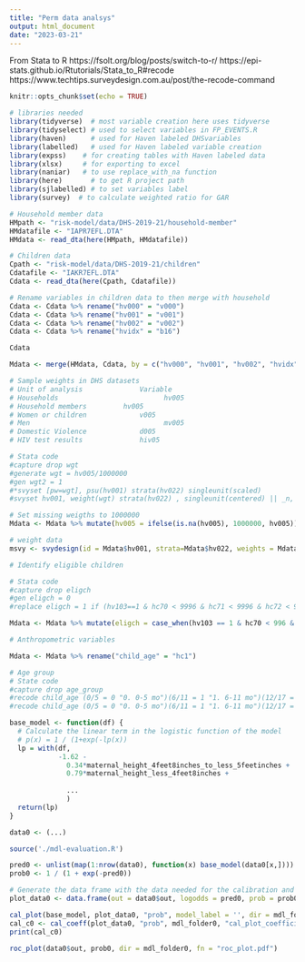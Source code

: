 ```yaml
---
title: "Perm data analsys"
output: html_document
date: "2023-03-21"
---
```


From Stata to R
https://fsolt.org/blog/posts/switch-to-r/
https://epi-stats.github.io/Rtutorials/Stata_to_R#recode
https://www.techtips.surveydesign.com.au/post/the-recode-command


```r
knitr::opts_chunk$set(echo = TRUE)

# libraries needed
library(tidyverse)  # most variable creation here uses tidyverse 
library(tidyselect) # used to select variables in FP_EVENTS.R
library(haven)      # used for Haven labeled DHSvariables
library(labelled)   # used for Haven labeled variable creation
library(expss)    # for creating tables with Haven labeled data
library(xlsx)     # for exporting to excel
library(naniar)   # to use replace_with_na function
library(here)       # to get R project path
library(sjlabelled) # to set variables label
library(survey)  # to calculate weighted ratio for GAR
```

```r
# Household member data
HMpath <- "risk-model/data/DHS-2019-21/household-member"
HMdatafile <- "IAPR7EFL.DTA"
HMdata <- read_dta(here(HMpath, HMdatafile))
```

```r
# Children data
Cpath <- "risk-model/data/DHS-2019-21/children"
Cdatafile <- "IAKR7EFL.DTA"
Cdata <- read_dta(here(Cpath, Cdatafile))
```

```r
# Rename variables in children data to then merge with household
Cdata <- Cdata %>% rename("hv000" = "v000")
Cdata <- Cdata %>% rename("hv001" = "v001")
Cdata <- Cdata %>% rename("hv002" = "v002")
Cdata <- Cdata %>% rename("hvidx" = "b16")
```

```r
Cdata
```

```r
Mdata <- merge(HMdata, Cdata, by = c("hv000", "hv001", "hv002", "hvidx"), all.y = TRUE, all.x = TRUE)
```

```r
# Sample weights in DHS datasets
# Unit of analysis 				Variable 
# Households 		 				  hv005 
# Household members   		hv005 
# Women or children 			v005 
# Men 							      mv005 
# Domestic Violence 			d005 
# HIV test results 				hiv05 

# Stata code
#capture drop wgt
#generate wgt = hv005/1000000 
#gen wgt2 = 1
#*svyset [pw=wgt], psu(hv001) strata(hv022) singleunit(scaled)
#svyset hv001, weight(wgt) strata(hv022) , singleunit(centered) || _n, weight(wgt2) 

# Set missing weigths to 1000000
Mdata <- Mdata %>% mutate(hv005 = ifelse(is.na(hv005), 1000000, hv005))

# weight data
msvy <- svydesign(id = Mdata$hv001, strata=Mdata$hv022, weights = Mdata$hv005/1000000, data=Mdata)
```



```r
# Identify eligible children

# Stata code
#capture drop eligch 
#gen eligch = 0 
#replace eligch = 1 if (hv103==1 & hc70 < 9996 & hc71 < 9996 & hc72 < 9996)

Mdata <- Mdata %>% mutate(eligch = case_when(hv103 == 1 & hc70 < 996 & hc71 < 9996 & hc72 < 9996 ~ 1, TRUE ~ 0))
```


```r
# Anthropometric variables 

Mdata <- Mdata %>% rename("child_age" = "hc1")

# Age group
# State code
#capture drop age_group 
#recode child_age (0/5 = 0 "0. 0-5 mo")(6/11 = 1 "1. 6-11 mo")(12/17 = 2 "2. 12-17 mo") (18/24 = 3 "3. 18-24 mo")(25/59 = .),gen(age_group)
#recode child_age (0/5 = 0 "0. 0-5 mo")(6/11 = 1 "1. 6-11 mo")(12/17 = 2 "2. 12-17 mo") (18/23 = 3 "3. 18-23 mo") (24/35 = 4 "4. 24-35 mo")(36/47 = 5 "5. 36-47 mo")(48/59 = 6 "6. 48-60 mo"),gen(age_group_5y)


```





```r
base_model <- function(df) {
  # Calculate the linear term in the logistic function of the model
  # p(x) = 1 / (1+exp(-lp(x))
  lp = with(df, 
            -1.62 - 
              0.34*maternal_height_4feet8inches_to_less_5feetinches + 
              0.79*maternal_height_less_4feet8inches +
            
              ...
              )
  return(lp)
}
```

```r
data0 <- (...)
```

```r
source('./mdl-evaluation.R')
```

```r
pred0 <- unlist(map(1:nrow(data0), function(x) base_model(data0[x,]))) # prediction in log-odds (probabilities on logit scale)
prob0 <- 1 / (1 + exp(-pred0))
```

```r
# Generate the data frame with the data needed for the calibration and ROC plots
plot_data0 <- data.frame(out = data0$out, logodds = pred0, prob = prob0)

cal_plot(base_model, plot_data0, "prob", model_label = '', dir = mdl_folder0, fn = "cal_plot.pdf")
cal_c0 <- cal_coeff(plot_data0, "prob", mdl_folder0, "cal_plot_coefficients.txt")
print(cal_c0)

roc_plot(data0$out, prob0, dir = mdl_folder0, fn = "roc_plot.pdf")
```
